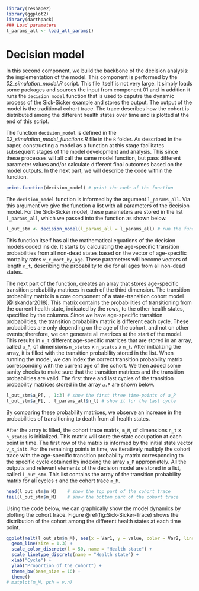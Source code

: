 ```r
library(reshape2)
library(ggplot2)
library(darthpack)
### Load parameters
l_params_all <- load_all_params()
```

# Decision model {#simulation}

In this second component, we build the backbone of the decision analysis: the implementation of the model. This component is performed by the *02_simulation_model.R* script. This file itself is not very large. It simply loads some packages and sources the input from component 01 and in addition it runs the `decision_model` function that is used to caputre the dynamic process of the Sick-Sicker example and stores the output. The output of the model is the traditional cohort trace. The trace describes how the cohort is distributed among the different health states over time and is plotted at the end of this script.

The function `decision_model` is defined in the *02_simulation_model_functions.R* file in the `R` folder. As described in the paper, constructing a model as a function at this stage facilitates subsequent stages of the model development and analysis. This since these processes will all call the same model function, but pass different parameter values and/or calculate different final outcomes based on the model outputs. In the next part, we will describe the code within the function.

```r
print.function(decision_model) # print the code of the function
```

The `decision_model` function is informed by the argument `l_params_all`. Via this argument we give the function a list with all parameters of the decision model. For the Sick-Sicker model, these parameters are stored in the list `l_params_all`, which we passed into the function as shown below. 

```r
l_out_stm <- decision_model(l_params_all = l_params_all) # run the function
```

This function itself has all the mathematical equations of the decision models coded inside. It starts by calculating the age-specific transition probabilities from all non-dead states based on the vector of age-specific mortality rates `v_r_mort_by_age`. These parameters will become vectors of length `n_t`, describing the probability to die for all ages from all non-dead states. 

The next part of the function, creates an array that stores age-specific transition probability matrices in each of the third dimension. The transition probability matrix is a core component of a state-transition cohort model [@Iskandar2018]. This matrix contains the probabilities of transitioning from the current health state, indicated by the rows, to the other health states, specified by the columns. Since we have age-specific transition probabilities, the transition probability matrix is different each cycle. These probabilities are only depending on the age of the cohort, and not on other events; therefore, we can generate all matrices at the start of the model. This results in `n_t` different age-specific matrices that are stored in an array, called `a_P`, of dimensions `n_states` x `n_states` x `n_t`. After initializing the array, it is filled with the transition probability stored in the list. When running the model, we can index the correct transition probability matrix corresponding with the current age of the cohort. We then added some sanity checks to make sure that the transition matrices and the transition probabilities are valid. The first three and last cycles of the transition probability matrices stored in the array `a.P` are shown below. 

```r
l_out_stm$a_P[, , 1:3] # show the first three time-points of a_P
l_out_stm$a_P[, , l_params_all$n_t] # show it for the last cycle
```
By comparing these probability matrices, we observe an increase in the probabilities of transitioning to death from all health states. 

After the array is filled, the cohort trace matrix, `m_M`, of dimensions `n_t` x `n_states` is initialized. This matrix will store the state occupation at each point in time. The first row of the matrix is informed by the initial state vector `v_s_init`. For the remaining points in time, we iteratively multiply the cohort trace with the age-specific transition probability matrix corresponding to the specific cycle obtained by indexing the array `a_P` appropriately. All the outputs and relevant elements of the decision model are stored in a list, called `l_out_stm`. This list contains the array of the transition probability matrix for all cycles `t` and the cohort trace `m_M`. 

```r
head(l_out_stm$m_M)    # show the top part of the cohort trace
tail(l_out_stm$m_M)    # show the bottom part of the cohort trace
```

Using the code below, we can graphically show the model dynamics by plotting the cohort trace. Figure \@ref(fig:Sick-Sicker-Trace) shows the distribution of the cohort among the different health states at each time point. 

```r
ggplot(melt(l_out_stm$m_M), aes(x = Var1, y = value, color = Var2, linetype = Var2)) +
  geom_line(size = 1.3) +
  scale_color_discrete(l = 50, name = "Health state") +
  scale_linetype_discrete(name = "Health state") +
  xlab("Cycle") +
  ylab("Proportion of the cohort") +
  theme_bw(base_size = 16) +
  theme()
# matplot(m_M, pch = v.n)
```

